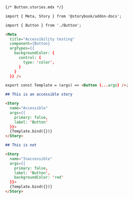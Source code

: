 ```md
{/* Button.stories.mdx */}

import { Meta, Story } from '@storybook/addon-docs';

import { Button } from './Button';

<Meta 
  title="Accessibility testing" 
  component={Button} 
  argTypes={{
    backgroundColor: {
      control: {
        type: 'color',
      }
    }
  }} />

export const Template = (args) => <Button {...args} />;

## This is an accessible story

<Story
  name="Accessible"
  args={{ 
    primary: false,
    label: 'Button'
  }}>
  {Template.bind({})}
</Story>

## This is not

<Story
  name="Inaccessible"
  args={{
    primary: false, 
    label: 'Button',
    backgroundColor: 'red'
  }}>
  {Template.bind({})}
</Story>
```
